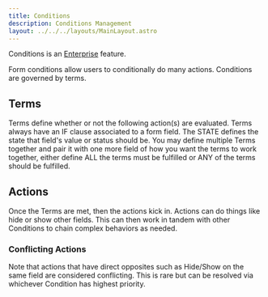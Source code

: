 ```yaml
---
title: Conditions
description: Conditions Management
layout: ../../../layouts/MainLayout.astro
---
```


Conditions is an [Enterprise](../intro/install) feature.

Form conditions allow users to conditionally do many actions. Conditions are governed by terms.

## Terms

Terms define whether or not the following action(s) are evaluated. Terms always have an IF clause associated to a form field. The STATE defines the state that field's value or status should be. You may define multiple Terms together and pair it with one more field of how you want the terms to work together, either define ALL the terms must be fulfilled or ANY of the terms should be fulfilled.

## Actions

Once the Terms are met, then the actions kick in. Actions can do things like hide or show other fields. This can then work in tandem with other Conditions to chain complex behaviors as needed.

### Conflicting Actions

Note that actions that have direct opposites such as Hide/Show on the same field are considered conflicting. This is rare but can be resolved via whichever Condition has highest priority.
